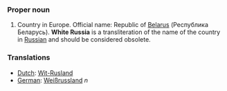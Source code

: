 ===Proper noun===

# Country in Europe. Official name: Republic of [[Belarus]] (Республика Беларусь). '''White Russia''' is a transliteration of the name of the country in [[Russian]] and should be considered obsolete.

===Translations===
*[[Dutch]]: [[Wit-Rusland]]
*[[German]]: [[Weißrussland]] ''n''